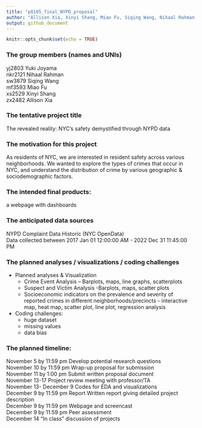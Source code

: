 ```yaml
---
title: "p8105_final_NYPD_proposal"
author: "Allison Xia, Xinyi Shang, Miao Fu, Siqing Wang, Nihaal Rahman, Yuki Joyama"
output: github_document
---
```


```r
knitr::opts_chunk$set(echo = TRUE)
```

### The group members (names and UNIs)\
yj2803 Yuki Joyama\
nkr2121 Nihaal Rahman\
sw3879 Siqing Wang\
mf3593 Miao Fu\
xs2529 Xinyi Shang\
zx2482 Allison Xia\

### The tentative project title\
The revealed reality: NYC’s safety demystified through NYPD data\

### The motivation for this project\
As residents of NYC, we are interested in resident safety across various neighborhoods. We wanted to explore the types of crimes that occur in NYC, and understand the distribution of crime by various geographic & sociodemographic factors.\

### The intended final products:\
a webpage with dashboards\

### The anticipated data sources\
NYPD Complaint Data Historic (NYC OpenData)\
Data collected between 2017 Jan 01 12:00:00 AM - 2022 Dec 31 11:45:00 PM\

### The planned analyses / visualizations / coding challenges\
* Planned analyses & Visualization\
  * Crime Event Analysis – Barplots, maps, line graphs, scatterplots\
  * Suspect and Victim Analysis -Barplots, maps, scatter plots\
  * Socioeconomic indicators on the prevalence and severity of reported crimes in different neighborhoods/precincts -   interactive map, heat map, scatter plot, line plot, regression analysis\
* Coding challenges:\
  * huge dataset\
  * missing values\
  * data bias\

### The planned timeline:\
November 5 by 11:59 pm 	Develop potential research questions\
November 10 by 11:59 pm	Wrap-up proposal for submission\
November 11 by 1:00 pm	Submit written proposal document\
November 13-17		Project review meeting with professor/TA\
November 13- December 9   Codes for EDA and visualizations\
December 9 by 11:59 pm	Report	Written report giving detailed project description\
December 9 by 11:59 pm	Webpage and screencast\
December 9 by 11:59 pm	Peer assessment\
December 14			“In class” discussion of projects\